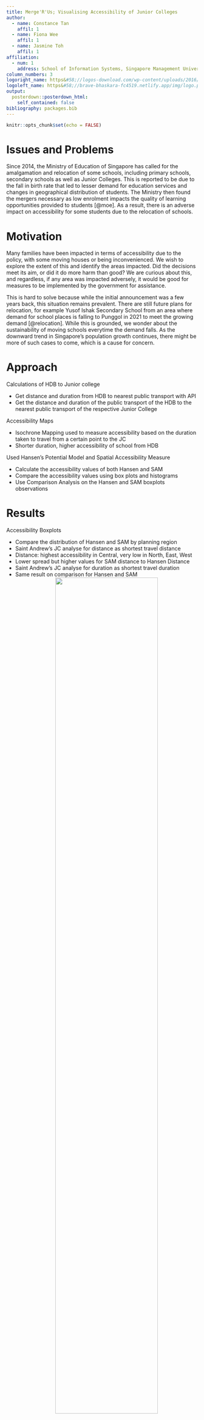 ```yaml
---
title: Merge'R'Us; Visualising Accessibility of Junior Colleges
author:
  - name: Constance Tan
    affil: 1
  - name: Fiona Wee 
    affil: 1
  - name: Jasmine Toh
    affil: 1
affiliation:
  - num: 1
    address: School of Information Systems, Singapore Management University
column_numbers: 3
logoright_name: https&#58;//logos-download.com/wp-content/uploads/2016/12/Singapore_Management_University_logo_SMU.png
logoleft_name: https&#58;//brave-bhaskara-fc4519.netlify.app/img/logo.png
output: 
  posterdown::posterdown_html:
    self_contained: false
bibliography: packages.bib
---
```

 
```r
knitr::opts_chunk$set(echo = FALSE)
```
 
# Issues and Problems
Since 2014, the Ministry of Education of Singapore has called for the amalgamation and relocation of some schools, including primary schools, secondary schools as well as Junior Colleges. This is reported to be due to the fall in birth rate that led to lesser demand for education services and changes in geographical distribution of students. The Ministry then found the mergers necessary as low enrolment impacts the quality of learning opportunities provided to students [@moe].  As a result, there is an adverse impact on accessibility for some students due to the relocation of schools.
 
 
# Motivation
 
Many families have been impacted in terms of accessibility due to the policy, with some moving houses or being inconvenienced. We wish to explore the extent of this and identify the areas impacted. Did the decisions meet its aim, or did it do more harm than good? We are curious about this, and regardless, if any area was impacted adversely, it would be good for measures to be implemented by the government for assistance.
 
This is hard to solve because while the initial announcement was a few years back, this situation remains prevalent. There are still future plans for relocation, for example Yusof Ishak Secondary School from an area where demand for school places is falling to Punggol in 2021 to meet the growing demand [@relocation]. While this is grounded, we wonder about the sustainability of moving schools everytime the demand falls. As the downward trend in Singapore's population growth continues, there might be more of such cases to come, which is a cause for concern.
 
# Approach
Calculations of HDB to Junior college
 
- Get distance and duration from HDB to nearest public transport with API
- Get the distance and duration of the public transport of the HDB to the nearest public transport of the respective Junior College
 
Accessibility Maps
 
- Isochrone Mapping used to measure accessibility based on the duration taken to travel from a certain point to the JC
- Shorter duration, higher accessibility of school from HDB
 
Used Hansen’s Potential Model and Spatial Accessibility Measure
 
- Calculate the accessibility values of both Hansen and SAM 
- Compare the accessibility values using box plots and histograms
- Use Comparison Analysis on the Hansen and SAM boxplots observations
 
# Results
 
Accessibility Boxplots
 
- Compare the distribution of Hansen and SAM by planning region
- Saint Andrew’s JC analyse for distance as shortest travel distance
- Distance: highest accessibility in Central, very low in North, East, West
- Lower spread but higher values for SAM distance to Hansen Distance
- Saint Andrew’s JC analyse for duration as shortest travel duration
- Same result on comparison for Hansen and SAM
 <center>
![](img/acc-hansen-sajc.png){width=75%}
 </center>
 <center>
![](img/acc-hansen-pval-sajc.png){width=75%}
 </center>
 
Map
 
- Isochrone for Tampines Meridian JC reflected outliers 
- Catholic and Saint Joseph’s JC are left-skewed with travel time between 15 to 60 minutes as reflected on Isochrone
- Isochrone shows that the travel time to Millennia Institute is 60 to 90 minutes. The school is blocked by non-industrial areas, leads to small HDB population and long travel duration.
- Cluster of JCs in Central, strategized by government
- Through Hansen maps, Saint Andrew’s JC accessible to most HDB points while Millennia Institute is accessible mainly in the West
- Hansen Distance reflects lower accessibility for Saint Andrew’s JC but higher accessibility for Millennia Institute VS Hansen Duration
 
![](img/app-map.png)
 
# Future Work
 
- Analyse demand and supply of Junior colleges
- Conduct spatio-temporal analysis to compare the effect of the merger 
- Use of buffers and considering more forms of transportation 
- Explore different types of distance measures
- Use more recent dataset if possible
- Improve the usability of our application
 
# Conclusion
Isochrone, Hansen and SAM accessibility models led us to learn that there are many neighbourhood housing developments that have low or no access to Junior Colleges. To cater for those students who are affected by the amalgamation due to the fewer Junior Colleges worldwide, local authorities can use our application to visualise the areas which have low access to Junior Colleges. Our application has also pointed out the region, West, and the Junior College, Millennia Institute, with the lowest accessibility. More development like increasing the number of public transport from those HDB locations in the West region as well as the accessibility from Millennia Institute to improve the accessibility of JCs.
 
```r
knitr::write_bib(c('knitr','rmarkdown','posterdown','pagedown'), 'packages.bib')
```
 
# References
 
---
references:
- id: moe
  title: Why is the Ministry of Education merging some schools?
  author:
  - given: Lianne
  issued:
    year: 2017
    month: 4
  URL: https://www.gov.sg/article/why-is-the-ministry-of-education-merging-some-schools
- id: relocation
  title: MOE to relocate Yusof Ishak Secondary from Bukit Batok to Punggol
  author:
  - family: Chia
    given: Lianne
  issued:
    year: 2018
  URL: https://www.channelnewsasia.com/news/singapore/yusof-ishak-secondary-bukit-batok-punggol-move-moe-10716654
...

